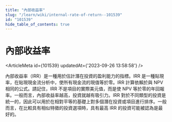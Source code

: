 ```yaml
---
title: "內部收益率"
slug: "/learn/wiki/internal-rate-of-return--101539"
id: "101539"
hide_table_of_contents: true
---
```



# 內部收益率

<ArticleMeta id={101539} updatedAt={'2023-09-26 13:58:58'} />
<div className='border-solid border-b border-t-0 my-4 border-[var(--ifm-color-gray-300)]' />

內部收益率（IRR）是一種用於估計潛在投資的盈利能力的指標。IRR 是一種貼現率，在貼現現金流分析中，使所有現金流的現值等於零。IRR 計算依賴於與 NPV 相同的公式。請記住，IRR 不是項目的實際美元值，而是使 NPV 等於零的年回報率。一般而言，內部收益率越高，投資就越有吸引力。IRR 對於不同類型的投資是統一的，因此可以用於在相對平等的基礎上對多個潛在投資或項目進行排序。一般而言，在比較具有相似特徵的投資選項時，具有最高 IRR 的投資可能被認為是最好的。
